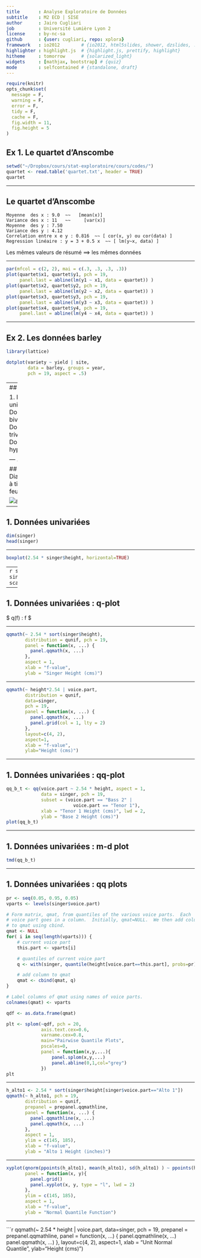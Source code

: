 ```yaml
---
title       : Analyse Exploratoire de Données
subtitle    : M2 ECD | SISE
author      : Jairo Cugliari
job         : Université Lumière Lyon 2
license     : by-nc-sa
github      : {user: cugliari, repo: xplora}
framework   : io2012        # {io2012, html5slides, shower, dzslides, ...}
highlighter : highlight.js  # {highlight.js, prettify, highlight}
hitheme     : tomorrow      # {solarized_light}
widgets     : [mathjax, bootstrap] # {quiz}
mode        : selfcontained # {standalone, draft}
--- 
```


<style>
iframe{
  height:450px;
  width:900px;
  margin:auto auto;
}

iframe {height: 300px; width: 900px}
</style>

```r
require(knitr)
opts_chunk$set(
  message = F,
  warning = F,
  error = F,
  tidy = F,
  cache = F,
  fig.width = 11,
  fig.height = 5
)
```

Ex 1. Le quartet d'Anscombe
---------------------

```r
setwd("~/Dropbox/cours/stat-exploratoire/cours/codes/")
quartet <- read.table('quartet.txt', header = TRUE)            
quartet
```

---

Le quartet d'Anscombe
---------------------

``` 
Moyenne  des x : 9.0  ~~   [mean(x)]  
Variance des x : 11   ~~     [var(x)]
Moyenne  des y : 7.50
Variance des y : 4.12
Correlation entre x e y : 0.816  ~~ [ cor(x, y) ou cor(data) ]
Regression linéaire : y = 3 + 0.5 x  ~~ [ lm(y~x, data) ]
```
Les mêmes valeurs de résumé ==> les mêmes données 

---

```r
par(mfcol = c(2, 2), mai = c(.3, .3, .3, .3))
plot(quartet$x1, quartet$y1, pch = 19,
     panel.last = abline(lm(y1 ~ x1, data = quartet)) )
plot(quartet$x2, quartet$y2, pch = 19,
     panel.last = abline(lm(y2 ~ x2, data = quartet)) )
plot(quartet$x3, quartet$y3, pch = 19,
     panel.last = abline(lm(y3 ~ x3, data = quartet)) )
plot(quartet$x4, quartet$y4, pch = 19,
     panel.last = abline(lm(y4 ~ x4, data = quartet)) )
```

---

Ex 2. Les données barley
---------------------

```r
library(lattice)

dotplot(variety ~ yield | site, 
        data = barley, groups = year,
        pch = 19, aspect = .5)
```


---
## Plan

1. Données univariées
2. Données bivariées
3. Données trivariées 
4. Données hypervariées

--- .class #id 

## Diagrammes à tiges et à feuilles

![alt text](figure/72.png)

---

## 1. Données univariées 

```r
dim(singer)
head(singer)
```

---

```r
boxplot(2.54 * singer$height, horizontal=TRUE)
```

---
```r
stem(2.54 * singer$height, scale=.8)
```

--- 

## 1. Données univariées : q-plot

$ q(f) : f $

---

```r
qqmath(~ 2.54 * sort(singer$height),
       distribution = qunif, pch = 19,       
       panel = function(x, ...) {
         panel.qqmath(x, ...)
       },
       aspect = 1, 
       xlab = "f-value",
       ylab = "Singer Height (cms)")
```

---

```r
qqmath(~ height*2.54 | voice.part,
       distribution = qunif,
       data=singer,
       pch = 19,       
       panel = function(x, ...) {
         panel.qqmath(x, ...)
         panel.grid(col = 1, lty = 2)
       },
       layout=c(4, 2), 
       aspect=1,
       xlab = "f-value",
       ylab="Height (cms)")
```

---

## 1. Données univariées : qq-plot 

```r
qq_b_t <- qq(voice.part ~ 2.54 * height, aspect = 1, 
             data = singer, pch = 19,
             subset = (voice.part == "Bass 2" | 
                         voice.part == "Tenor 1"),
             xlab = "Tenor 1 Height (cms)", lwd = 2,
             ylab = "Base 2 Height (cms)")
plot(qq_b_t)
```



---

## 1. Données univariées :  m-d plot

```r
tmd(qq_b_t)
```

---

## 1. Données univariées :  qq plots

```r
pr <- seq(0.05, 0.95, 0.05)
vparts <- levels(singer$voice.part)

# Form matrix, qmat, from quantiles of the various voice parts.  Each
# voice part goes in a column.  Initially, qmat=NULL.  We then add columns
# to qmat using cbind.
qmat <- NULL
for( i in seq(length(vparts))) {
    # current voice part
    this.part <- vparts[i]

    # quantiles of current voice part
    q <- with(singer, quantile(height[voice.part==this.part], probs=pr))

    # add column to qmat
    qmat <- cbind(qmat, q)
}

# Label columns of qmat using names of voice parts.
colnames(qmat) <- vparts

qdf <- as.data.frame(qmat)

plt <- splom(~qdf, pch = 20,
             axis.text.cex=0.6,
             varname.cex=0.8,
             main="Pairwise Quantile Plots",
             pscales=0,
             panel = function(x,y,...){
                 panel.splom(x,y,...)
                 panel.abline(0,1,col="grey")
             })
plt
```

---


```r
h_alto1 <- 2.54 * sort(singer$height[singer$voice.part=="Alto 1"])
qqmath(~ h_alto1, pch = 19,
       distribution = qunif,
       prepanel = prepanel.qqmathline,
       panel = function(x, ...) {
         panel.qqmathline(x, ...)
         panel.qqmath(x, ...)
       },
       aspect = 1, 
       ylim = c(145, 185),
       xlab = "f-value",
       ylab = "Alto 1 Height (inches)")
```

---

```r
xyplot(qnorm(ppoints(h_alto1), mean(h_alto1), sd(h_alto1) ) ~ ppoints(h_alto1), 
       panel = function(x, y){
         panel.grid()
         panel.xyplot(x, y, type = "l", lwd = 2)
       },
       ylim = c(145, 185),
       aspect = 1,
       xlab = "f-value", 
       ylab = "Normal Quantile Function")
```

---

```r
qqmath(~ 2.54 * height | voice.part,
       data=singer, pch = 19, 
       prepanel = prepanel.qqmathline,
       panel = function(x, ...) {
         panel.qqmathline(x, ...)
         panel.qqmath(x, ...)
       },
       layout=c(4, 2), aspect=1, 
       xlab = "Unit Normal Quantile",
       ylab="Height (cms)")
